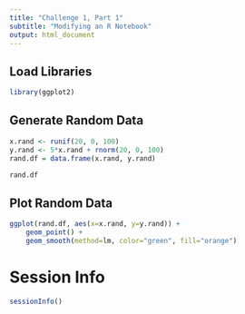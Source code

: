 ```yaml
---
title: "Challenge 1, Part 1"
subtitle: "Modifying an R Notebook"
output: html_document
---
```


## Load Libraries
```r
library(ggplot2)
```

## Generate Random Data
```r
x.rand <- runif(20, 0, 100)
y.rand <- 5*x.rand + rnorm(20, 0, 100)
rand.df = data.frame(x.rand, y.rand)

rand.df
```

## Plot Random Data
```r
ggplot(rand.df, aes(x=x.rand, y=y.rand)) +
    geom_point() +
    geom_smooth(method=lm, color="green", fill="orange")
```

# Session Info
```r
sessionInfo()
```

